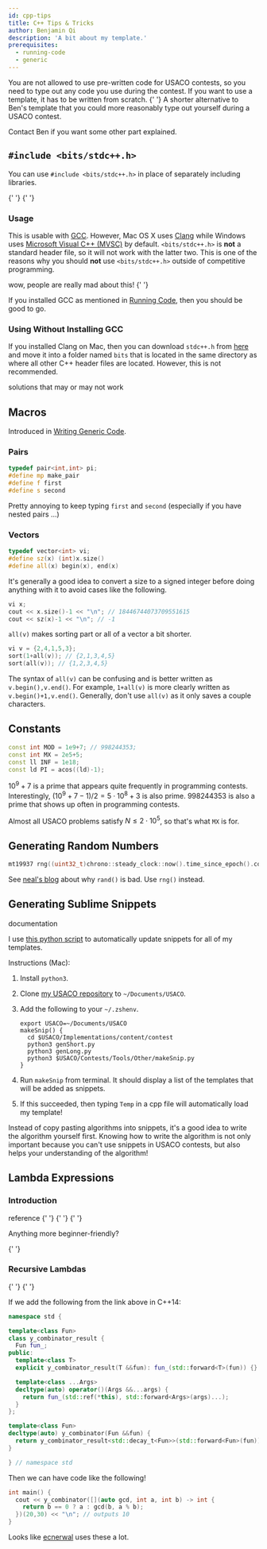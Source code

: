 ```yaml
---
id: cpp-tips
title: C++ Tips & Tricks
author: Benjamin Qi
description: 'A bit about my template.'
prerequisites:
  - running-code
  - generic
---
```


<Warning>
	You are not allowed to use pre-written code for USACO contests, so you need to
	type out any code you use during the contest. If you want to use a template, it has to be written from scratch.
</Warning>

<Resources>
	<Resource
		source="Benq"
		title="My Template"
		url="https://github.com/bqi343/USACO/blob/master/Implementations/content/contest/template.cpp"
	>
		{' '}
	</Resource>
	<Resource
		source="caoash"
		title="Shorter Template"
		url="https://github.com/bqi343/USACO/blob/master/Implementations/content/contest/template.cpp"
	>
		A shorter alternative to Ben's template that you could more reasonably type
		out yourself during a USACO contest.
	</Resource>
</Resources>

<IncompleteSection>

Contact Ben if you want some other part explained.

</IncompleteSection>

## `#include <bits/stdc++.h>`

You can use `#include <bits/stdc++.h>` in place of separately including libraries.

<Resources>
	<Resource source="CPH" title="1.1 - C++ Code Template" starred></Resource>
	<Resource
		source="SO"
		title="How does #include <bits/stdc++.h> work in C++?"
		url="https://stackoverflow.com/questions/25311011/how-does-include-bits-stdc-h-work-in-c/25311052#25311052"
	>
		{' '}
	</Resource>
	<Resource source="GFG" title="GFG - <bits/stdc++.h>" url="bitsstdc-h-c">
		{' '}
	</Resource>
</Resources>

### Usage

This is usable with [GCC](https://en.wikipedia.org/wiki/GNU_Compiler_Collection). However, Mac OS X uses [Clang](https://en.wikipedia.org/wiki/Clang) while Windows uses [Microsoft Visual C++ (MVSC)](https://en.wikipedia.org/wiki/Microsoft_Visual_C%2B%2B) by default. `<bits/stdc++.h>` is **not** a standard header file, so it will not work with the latter two. This is one of the reasons why you should **not** use `<bits/stdc++.h>` outside of competitive programming.

<Resources>
	<Resource
		source="SO"
		title="Why should I not #include <bits/stdc++.h>?"
		url="https://stackoverflow.com/questions/31816095/why-should-i-not-include-bits-stdc-h"
		starred
	>
		wow, people are really mad about this!
	</Resource>
	<Resource
		source="SO"
		title="#include <bits/stdc++.h> with visual studio does not compile"
		url="https://stackoverflow.com/questions/25337300/include-bits-stdc-h-with-visual-studio-does-not-compile"
	>
		{' '}
	</Resource>
</Resources>

If you installed GCC as mentioned in [Running Code](/general/running-code#installing-gcc), then you should be good to go.

### Using Without Installing GCC

If you installed Clang on Mac, then you can download `stdc++.h` from [here](https://raw.githubusercontent.com/tekfyl/bits-stdc-.h-for-mac/master/stdc%2B%2B.h) and move it into a folder named `bits` that is located in the same directory as where all other C++ header files are located. However, this is not recommended.

<Resources>
	<Resource
		source="SO"
		title="How can I include <bits/stdc++.h> in XCode?"
		url="https://stackoverflow.com/questions/28994148/how-can-i-include-bits-stdc-in-xcode"
	>
		solutions that may or may not work
	</Resource>
</Resources>

## Macros

Introduced in [Writing Generic Code](/general/generic).

### Pairs

```cpp
typedef pair<int,int> pi;
#define mp make_pair
#define f first
#define s second
```

Pretty annoying to keep typing `first` and `second` (especially if you have nested pairs ...)

### Vectors

```cpp
typedef vector<int> vi;
#define sz(x) (int)x.size()
#define all(x) begin(x), end(x)
```

It's generally a good idea to convert a size to a signed integer before doing anything with it to avoid cases like the following.

```cpp
vi x;
cout << x.size()-1 << "\n"; // 18446744073709551615
cout << sz(x)-1 << "\n"; // -1
```

`all(v)` makes sorting part or all of a vector a bit shorter.

```cpp
vi v = {2,4,1,5,3};
sort(1+all(v)); // {2,1,3,4,5}
sort(all(v)); // {1,2,3,4,5}
```

<Warning>

The syntax of `all(v)` can be confusing and is better written as `v.begin(),v.end()`. For example, `1+all(v)` is more clearly written as `v.begin()+1,v.end()`. Generally, don't use `all(v)` as it only saves a couple characters.

</Warning>

## Constants

```cpp
const int MOD = 1e9+7; // 998244353;
const int MX = 2e5+5;
const ll INF = 1e18;
const ld PI = acos((ld)-1);
```

$10^9+7$ is a prime that appears quite frequently in programming contests. Interestingly, $(10^9+7-1)/2=5\cdot 10^8+3$ is also prime. $998244353$ is also a prime that shows up often in programming contests.

Almost all USACO problems satisfy $N\le 2\cdot 10^5$, so that's what `MX` is for.

## Generating Random Numbers

```cpp
mt19937 rng((uint32_t)chrono::steady_clock::now().time_since_epoch().count());
```

See [neal's blog](https://codeforces.com/blog/entry/61587) about why `rand()` is bad. Use `rng()` instead.

## Generating Sublime Snippets

<Resources>
	<Resource
		source="ST"
		url="https://docs.sublimetext.io/guide/extensibility/snippets.html#snippets-file-format"
		title="Snippets"
		starred
	>
		documentation
	</Resource>
</Resources>

I use [this python script](https://github.com/bqi343/USACO/blob/master/Implementations/content/contest/makeSnip.py) to automatically update snippets for all of my templates.

Instructions (Mac):

1. Install `python3`.
2. Clone [my USACO repository](https://github.com/bqi343/USACO) to `~/Documents/USACO`.
3. Add the following to your `~/.zshenv`.


    ```
    export USACO=~/Documents/USACO
    makeSnip() {
      cd $USACO/Implementations/content/contest
      python3 genShort.py
      python3 genLong.py
      python3 $USACO/Contests/Tools/Other/makeSnip.py
    }
    ```

4. Run `makeSnip` from terminal. It should display a list of the templates that will be added as snippets.
5. If this succeeded, then typing `Temp` in a cpp file will automatically load my template!

<Info title="Pro Tip">
	Instead of copy pasting algorithms into snippets, it's a good idea to write
	the algorithm yourself first. Knowing how to write the algorithm is not only
	important because you can't use snippets in USACO contests, but also helps
	your understanding of the algorithm!
</Info>

## Lambda Expressions

### Introduction

<Resources>
	<Resource
		source="CPP"
		url="https://en.cppreference.com/w/cpp/language/lambda"
		title="Lambda expressions"
	>
		reference
	</Resource>
	<Resource
		source="UMich"
		url="http://umich.edu/~eecs381/handouts/Lambda.pdf"
		title="Using C++ Lambdas"
		starred
	>
		{' '}
	</Resource>
	<Resource
		source="SO"
		url="https://stackoverflow.com/questions/7627098/what-is-a-lambda-expression-in-c11"
		title="What is a lambda expression in C++11?"
	>
		{' '}
	</Resource>
	<Resource
		source="Microsoft"
		url="https://docs.microsoft.com/en-us/cpp/cpp/lambda-expressions-in-cpp?view=vs-2019"
		title="Lambda Expressions in C++"
	>
		{' '}
	</Resource>
</Resources>

Anything more beginner-friendly?

<IncompleteSection />

<Resources title="FAQ">
	<Resource
		source="SO"
		url="https://stackoverflow.com/questions/41121441/type-of-a-lambda-function-using-auto"
		title="Type of a lambda function using auto?"
	></Resource>
	<Resource
		source="SO"
		url="https://stackoverflow.com/questions/11323811/what-is-meant-by-retain-state-in-c"
		title="What is meant by 'retain state' in c++?"
	>
		{' '}
	</Resource>
</Resources>

### Recursive Lambdas

<Resources>
	<Resource
		source="open-std"
		url="http://www.open-std.org/jtc1/sc22/wg21/docs/papers/2016/p0200r0.html"
		title="Y Combinator Proposal"
		starred
	>
		{' '}
	</Resource>
	<Resource
		source="RIP Tutorial"
		url="https://riptutorial.com/cplusplus/example/8508/recursive-lambdas"
		title="Recursive Lambdas"
	>
		{' '}
	</Resource>
</Resources>

If we add the following from the link above in C++14:

```cpp
namespace std {

template<class Fun>
class y_combinator_result {
  Fun fun_;
public:
  template<class T>
  explicit y_combinator_result(T &&fun): fun_(std::forward<T>(fun)) {}

  template<class ...Args>
  decltype(auto) operator()(Args &&...args) {
    return fun_(std::ref(*this), std::forward<Args>(args)...);
  }
};

template<class Fun>
decltype(auto) y_combinator(Fun &&fun) {
  return y_combinator_result<std::decay_t<Fun>>(std::forward<Fun>(fun));
}

} // namespace std
```

Then we can have code like the following!

```cpp
int main() {
  cout << y_combinator([](auto gcd, int a, int b) -> int {
    return b == 0 ? a : gcd(b, a % b);
  })(20,30) << "\n"; // outputs 10
}
```

Looks like [ecnerwal](https://codeforces.com/contest/1375/submission/86008510) uses these a lot.
